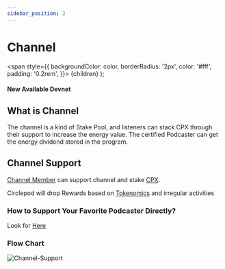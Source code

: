 ```yaml
---
sidebar_position: 2
---
```


# Channel


  <span
    style={{
      backgroundColor: color,
      borderRadius: '2px',
      color: '#fff',
      padding: '0.2rem',
    }}>
    {children}
  </span>
);

#### New Available <Highlight color="#25c2a0">Devnet</Highlight>

## What is Channel

The channel is a kind of Stake Pool, and listeners can stack CPX through their support to increase the energy value. The certified Podcaster can get the energy dividend stored in the program.

## Channel Support

[Channel Member](/docs/channel-member) can support channel and stake [CPX](/docs/tokenomics).

Circlepod will drop Rewards based on [Tokenomics](/docs/tokenomics) and irregular activities

### How to Support Your Favorite Podcaster Directly?

Look for [Here](/docs/support/support)


### Flow Chart
![Channel-Support](/img/channel/Channel-Support.svg)
